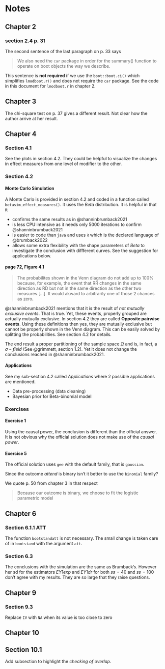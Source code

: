 # Notes {#notes}

## Chapter 2

### section 2.4 p. 31

The second sentence of the last paragraph on p. 33 says

> We also need the `car` package in order for the summary() function to operate on boot objects the way we describe.

This sentence is **not required** if we use the `boot::boot.ci()` which simplifies `lmodboot.r()` and does not require the `car` package. See the code in this document for `lmodboot.r` in chapter 2.

## Chapter 3

The chi-square test on p. 37 gives a different result. Not clear how the author arrive at her result.

## Chapter 4

### Section 4.1

See the plots in section 4.2. They could be helpful to visualize the changes in effect measures from one level of modifier to the other.

### Section 4.2

#### Monte Carlo Simulation

A Monte Carlo is provided in section 4.2 and coded in a function called `betasim_effect_measures()`. It uses the $Beta$ distribution. It is helpful in that it

-   confirms the same results as in @shanninbrumback2021
-   is less CPU intensive as it needs only 5000 iterations to confirm @shanninbrumback2021
-   is easier to code than `java` and uses `R` which is the declared language of @brumback2022
-   allows some extra flexibility with the shape parameters of $Beta$ to investigate the conclusion with diffferent curves. See the suggestion for applications below.

#### page 72, Figure 4.1

> The probabilites shown in the Venn diagram do not add up to 100% because, for example, the event that RR changes in the same direction as RD but not in the same direction as the other two measures \[...\]. It would akward to arbitrarily one of those 2 chances as zero.

@shanninbrumback2021 mentions that it is the result of *not mutually exclusive events*. That is true. Yet, these events, properly grouped are actually mutually exclusive. In section 4.2 they are called **Opposite pairwise events**. Using these definitions then yes, they are mutually exclusive but cannot be properly shown in the Venn diagram. This can be easily solved by splitting the probabilities. See section 4.2 for details.

The end result a proper partitioning of the sample space $\Omega$ and is, in fact, a $\sigma-field$ (See @grimmett, section 1.2). Yet it does not change the conclusions reached in @shanninbrumback2021.

#### Applications

See my sub-section 4.2 called *Applications* where 2 possible applications are mentioned.

-   Data pre-processing (data cleaning)
-   Bayesian prior for Beta-binomial model

### Exercises

#### Exercise 1

Using the causal power, the conclusion is different than the official answer. It is not obvious why the official solution does not make use of the *causal power*.

#### Exercise 5

The official solution uses `gee` with the default family, that is `gaussian`.

Since the outcome $attend$ is binary isn't it better to use the `binomial` family?

We quote p. 50 from chapter 3 in that respect

> Because our outcome is binary, we choose to fit the logistic parametric model

## Chapter 6

### Section 6.1.1 ATT

The function `bootstandatt` is not necessary. The small change is taken care of in `bootstand` with the argument `att`.

### Section 6.3

The conclusions with the simulation are the same as Brumback's. However her sd for the estimators $EY1exp$ and $EY1dr$ for both $ss=40$ and $ss=100$ don't agree with my results. They are so large that they raise questions.

## Chapter 9

### Section 9.3

Replace `IV` with `NA` when its value is too close to zero

## Chapter 10

## Section 10.1

Add subsection to highlight the *checking of overlap*.
